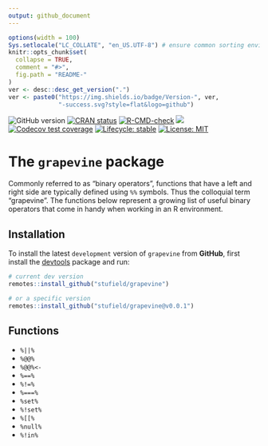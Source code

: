 ```yaml
---
output: github_document
---
```



<!-- README.md is generated from README.Rmd. Please edit that file -->


```r
options(width = 100)
Sys.setlocale("LC_COLLATE", "en_US.UTF-8") # ensure common sorting envir
knitr::opts_chunk$set(
  collapse = TRUE,
  comment = "#>",
  fig.path = "README-"
)
ver <- desc::desc_get_version(".")
ver <- paste0("https://img.shields.io/badge/Version-", ver,
              "-success.svg?style=flat&logo=github")
```

<!-- badges: start -->
![GitHub version](`r ver`)
[![CRAN status](http://www.r-pkg.org/badges/version/helpr)](https://cran.r-project.org/package=helpr)
[![R-CMD-check](https://github.com/stufield/helpr/workflows/R-CMD-check/badge.svg)](https://github.com/stufield/helpr/actions)
[![](https://cranlogs.r-pkg.org/badges/grand-total/helpr)](https://cran.r-project.org/package=helpr)
[![Codecov test coverage](https://codecov.io/gh/stufield/helpr/branch/main/graph/badge.svg)](https://app.codecov.io/gh/stufield/helpr?branch=main)
[![Lifecycle: stable](https://img.shields.io/badge/lifecycle-stable-brightgreen.svg)](https://lifecycle.r-lib.org/articles/stages.html#stable)
[![License: MIT](https://img.shields.io/badge/License-MIT-blue.svg)](https://choosealicense.com/licenses/mit/)
<!-- badges: end -->



# The `grapevine` package

Commonly referred to as "binary operators", functions that have a left and
right side are typically defined using `%%` symbols. Thus the colloquial term
"grapevine". The functions below represent a growing list of useful binary
operators that come in handy when working in an R environment.



## Installation

To install the latest `development` version of `grapevine` from **GitHub**,
first install the [devtools](https://CRAN.R-project.org/package=devtools)
package and run:

```r
# current dev version
remotes::install_github("stufield/grapevine")

# or a specific version
remotes::install_github("stufield/grapevine@v0.0.1")
```


## Functions

- `%||%`
- `%@@%`
- `%@@%<-`
- `%==%`
- `%!=%`
- `%===%`
- `%set%`
- `%!set%`
- `%[[%`
- `%null%`
- `%!in%`


